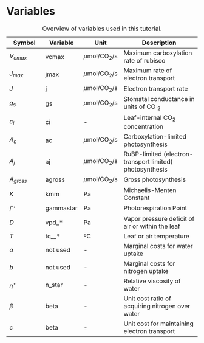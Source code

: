 # Variables {#sec-variables .unnumbered}

| Symbol      | Variable | Unit              | Description                                      |
|--------------|--------------|----------|------------------------------|
| $V_{cmax}$  | vcmax    | $\mu$mol/CO$_2$/s | Maximum carboxylation rate of rubisco            |
| $J_{max}$   | jmax     | $\mu$mol/CO$_2$/s | Maximum rate of electron transport                                                 |
| $J$   | j     | $\mu$mol/CO$_2$/s | Electron transport rate                                             |
| $g_s$       | gs       | $\mu$mol/CO$_2$/s | Stomatal conductance in units of CO $_2$             |
| $c_i$       | ci       | \-                | Leaf-internal CO$_2$ concentration               |
| $A_c$       | ac       |   $\mu$mol/CO$_2$/s                | Carboxylation-limited photosynthesis             |
| $A_j$       | aj       |   $\mu$mol/CO$_2$/s                | RuBP-limited (electron-transport limited) photosynthesis                      |
| $A_{gross}$ | agross   |   $\mu$mol/CO$_2$/s                | Gross photosynthesis                             |
| $K$ | kmm   |   Pa                | Michaelis-Menten Constant                             |
| $\Gamma^{\star}$ | gammastar   |   Pa                | Photorespiration Point                             |
| $D$         | vpd\_\*  | Pa                | Vapor pressure deficit of air or within the leaf |
| $T$         | tc_\_\*  | ºC                | Leaf or air temperature |
| $a$         | not used | -                | Marginal costs for water uptake |
| $b$         | not used | -                | Marginal costs for nitrogen uptake |
| $\eta^{\star}$         | n\_star  | -                | Relative viscosity of water |
| $\beta$         | beta  | -                | Unit cost ratio of acquiring nitrogen over water |
| $c$         | beta  | -                | Unit cost for maintaining electron transport |

: Overview of variables used in this tutorial.
